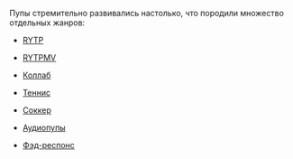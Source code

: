 Пупы стремительно развивались настолько, что породили множество отдельных жанров:

*[[RYTP]]

*[[RYTPMV]]

*[[Коллаб]]

*[[Теннис]]

*[[Соккер]]

*[[Аудиопупы]]

*[[Фэд-респонс]]